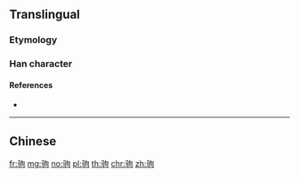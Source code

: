 {{character info/new}}
{{also|駒}}
==Translingual==

===Etymology===
{{Han simp|駒|f=馬|t=马}}

===Han character===
{{Han char|rn=187|rad=马|as=05|sn=8|four=|canj=NMPR|ids=⿰马句}}

====References====
* {{Han ref|kx=1447.241|hdz=74549.030|uh=9A79|ud=39545}}

----

==Chinese==
{{zh-see|駒}}

[[fr:驹]]
[[mg:驹]]
[[no:驹]]
[[pl:驹]]
[[th:驹]]
[[chr:驹]]
[[zh:驹]]